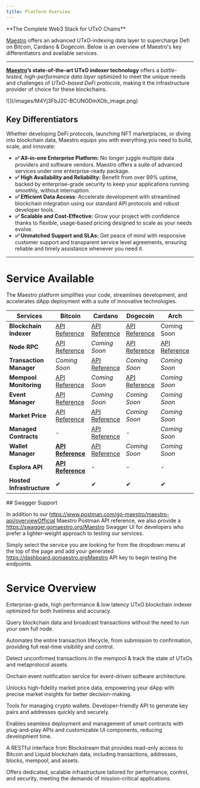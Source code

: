 ```yaml
---
title: Platform Overview
---
```


<Note>
**The Complete Web3 Stack for UTxO Chains**

[Maestro](https://www.gomaestro.org/) offers an advanced UTxO-indexing data layer to supercharge Defi on Bitcoin, Cardano & Dogecoin. Below is an overview of Maestro's key differentiators and available services.
</Note>

---

[**Maestro**](https://www.gomaestro.org/)**’s state-of-the-art UTxO indexer technology** offers a _battle-tested, high-performance data layer_ optimized to meet the unique needs and challenges of _UTxO-based DeFi protocols_, making it the infrastructure provider of choice for these blockchains.

<Frame>
![](/images/M4Yj3FbJ2C-BCUNODmXOb_image.png)
</Frame>

## Key Differentiators

Whether developing DeFi protocols, launching NFT marketplaces, or diving into blockchain data, Maestro equips you with everything you need to build, scale, and innovate:

-   **✅ All-in-one Enterprise Platform:** No longer juggle multiple data providers and software vendors. Maestro offers a suite of advanced services under one enterprise-ready package.
-   **✅ High Availability and Reliability:** Benefit from over 99% uptime, backed by enterprise-grade security to keep your applications running smoothly, without interruption.
-   **✅ Efficient Data Access**: Accelerate development with streamlined blockchain integration using our standard API protocols and robust developer tools.
-   **✅ Scalable and Cost-Effective:** Grow your project with confidence thanks to flexible, usage-based pricing designed to scale as your needs evolve.
-   **✅ Unmatched Support and SLAs:** Get peace of mind with responsive customer support and transparent service level agreements, ensuring reliable and timely assistance whenever you need it.

---

# Service Available

The Maestro platform simplifies your code, streamlines development, and accelerates dApp deployment with a suite of innovative technologies.

| Services                  | Bitcoin                                                                                                              | Cardano                                                                                                               | Dogecoin                                                                                                              | Arch                                                                                                    | Midnight                                                                                                            |
| ------------------------- | -------------------------------------------------------------------------------------------------------------------- | --------------------------------------------------------------------------------------------------------------------- | --------------------------------------------------------------------------------------------------------------------- | ------------------------------------------------------------------------------------------------------- | ------------------------------------------------------------------------------------------------------------------- |
| **Blockchain Indexer**    | [API Reference](https://www.postman.com/go-maestro/maestro-api/documentation/3lhc5bu/bitcoin-blockchain-indexer-api) | [API Reference](https://www.postman.com/go-maestro/maestro-api/documentation/oxvdcn1/cardano-blockchain-indexer-api)  | [API Reference](https://www.postman.com/go-maestro/maestro-api/documentation/ekubjt3/dogecoin-blockchain-indexer-api) | Coming Soon                                                                                             | [**API Reference**](https://www.postman.com/go-maestro/maestro-api/collection/ye4quyd/midnight-indexer-graphql-api) |
| **Node RPC**              | [API Reference](https://www.postman.com/go-maestro/maestro-api/documentation/t2mux52/bitcoin-node-rpc-api)           | _Coming Soon_                                                                                                         | [API Reference](https://www.postman.com/go-maestro/maestro-api/documentation/iu9fkge/dogecoin-node-rpc-api)           | [API Reference](https://www.postman.com/go-maestro/maestro-api/documentation/301iup7/arch-node-rpc-api) | _Coming Soon_                                                                                                       |
| **Transaction Manager**   | _Coming Soon_                                                                                                        | [API Reference](https://www.postman.com/go-maestro/maestro-api/documentation/v95q80t/cardano-transaction-manager-api) | _Coming Soon_                                                                                                         | _Coming Soon_                                                                                           | _Coming Soon_                                                                                                       |
| **Mempool Monitoring**    | [API Reference](https://www.postman.com/go-maestro/maestro-api/documentation/p2pmda6/bitcoin-mempool-monitoring-api) | _Coming Soon_                                                                                                         | [API Reference](https://www.postman.com/go-maestro/maestro-api/documentation/iu9fkge/dogecoin-node-rpc-api)           | _Coming Soon_                                                                                           | -                                                                                                                   |
| **Event Manager**         | [API Reference](https://www.postman.com/go-maestro/maestro-api/documentation/1zgdbcz/bitcoin-event-manager-api)      | _Coming Soon_                                                                                                         | _Coming Soon_                                                                                                         | _Coming Soon_                                                                                           | Coming Soon                                                                                                         |
| **Market Price**          | [API Reference](https://www.postman.com/go-maestro/maestro-api/documentation/f0umfm5/bitcoin-market-price-api)       | [API Reference](https://www.postman.com/go-maestro/maestro-api/documentation/sgq57ds/cardano-market-price-api)        | _Coming Soon_                                                                                                         | _Coming Soon_                                                                                           | _Coming Soon_                                                                                                       |
| **Managed Contracts**     | _-_                                                                                                                  | [API Reference](https://www.postman.com/go-maestro/maestro-api/documentation/slg6pyc/cardano-managed-contracts-api)   | -                                                                                                                     | _Coming Soon_                                                                                           | _Coming Soon_                                                                                                       |
| **Wallet Manager**        | [**API Reference**](https://www.postman.com/go-maestro/maestro-api/collection/1ohcszz/bitcoin-wallet-api)            | [API Reference](https://www.postman.com/go-maestro/maestro-api/overview)                                              | _Coming Soon_                                                                                                         | _Coming Soon_                                                                                           | _Coming Soon_                                                                                                       |
| **Esplora API**           | [**API Reference**](https://www.postman.com/go-maestro/maestro-api/collection/tbetkqq/bitcoin-esplora-api)           | -                                                                                                                     | -                                                                                                                     | -                                                                                                       | -                                                                                                                   |
| **Hosted Infrastructure** | ✔                                                                                                                    | ✔                                                                                                                     | ✔                                                                                                                     | ✔                                                                                                       | ✔                                                                                                                   |

<Tip>
## Swagger Support


In addition to our https://www.postman.com/go-maestro/maestro-api/overviewOfficial Maestro Postman API reference, we also provide a https://swagger.gomaestro.org/Maestro Swagger UI for developers who prefer a lighter-weight approach to testing our services.


Simply select the service you are looking for from the dropdown menu at the top of the page and add your generated https://dashboard.gomaestro.orgMaestro API key to begin testing the endpoints.
</Tip>

# Service Overview

<CardGroup cols={2}>
<Card title="Blockchain Indexer" href="/blockchain-indexer#">

Enterprise-grade, high performance & low latency UTxO blockchain indexer optimized for both liveliness and accuracy.
</Card>

<Card title="Node RPC" href="/node-rpc">

Query blockchain data and broadcast transactions without the need to run your own full node.
</Card>

<Card title="Transaction Manager" href="/transaction-manager">

Automates the entire transaction lifecycle, from submission to confirmation, providing full real-time visibility and control.
</Card>

<Card title="Mempool Monitoring" href="/mempool-monitoring#">

Detect unconfirmed transactions in the mempool & track the state of UTxOs and metaprotocol assets.
</Card>

<Card title="Event Manager" href="/event-manager">

Onchain event notification service for event-driven software architecture.
</Card>

<Card title="Market Price Feeds" href="/market-price-feeds">

Unlocks high-fidelity market price data, empowering your dApp with precise market insights for better decision-making.
</Card>

<Card title="Wallet Manager" href="/wallet-manager">

Tools for managing crypto wallets. Developer-friendly API to generate key pairs and addresses quickly and securely.
</Card>

<Card title="Managed Smart Contracts" href="/managed-smart-contracts#">

Enables seamless deployment and management of smart contracts with plug-and-play APIs and customizable UI components, reducing development time.
</Card>

<Card title="Esplora API" href="/platform-overview">

A RESTful interface from Blockstream that provides read-only access to Bitcoin and Liquid blockchain data, including transactions, addresses, blocks, mempool, and assets.

</Card>
<Card title="Hosted Infrastructure">

Offers dedicated, scalable infrastructure tailored for performance, control, and security, meeting the demands of mission-critical applications.
</Card>
</CardGroup>
